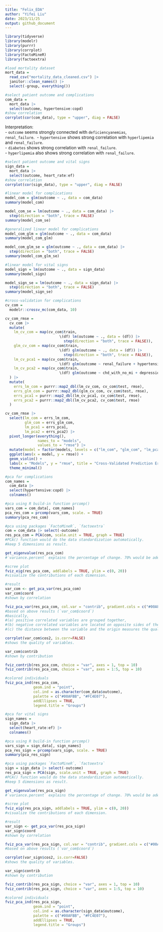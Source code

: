 ```yaml
---
title: "Felix_EDA"
author: "Yifei Liu"
date: 2023/11/25
output: github_document
---
```


```r
library(tidyverse)
library(modelr)
library(purrr)
library(corrplot)
library(FactoMineR)
library(factoextra)
```


```r
#load mortality dataset
mort_data =
  read_csv("mortality_data_cleaned.csv") |> 
  janitor::clean_names() |>
  select(-group, everything())
```


```r
#select patient outcome and complications
com_data =
  mort_data |>
  select(outcome, hypertensive:copd)
#show correlation
corrplot(cor(com_data), type = "upper", diag = FALSE)
```

Interpretation:\
 - `outcome` seems strongly connected with `deficiencyanemias`, `renal_failure`.\ 
 - `hypertensive` shows strong correlation with `hyperlipemia` and `renal_failure`.\
 - `diabetes` shows strong correlation with `renal_failure`.\
 - `hyperlipemia` also shows strong correlation with `renal_failure`.\

```r
#select patient outcome and vital signs
sign_data =
  mort_data |>
  select(outcome, heart_rate:ef)
#show correlation
corrplot(cor(sign_data), type = "upper", diag = FALSE)
```


```r
#linear model for complications
model_com = glm(outcome ~ ., data = com_data)
summary(model_com)

model_com_se = lm(outcome ~ ., data = com_data) |>
  step(direction = "both", trace = FALSE)
summary(model_com_se)
```


```r
#generalized linear model for complications
model_com_glm = glm(outcome ~ ., data = com_data)
summary(model_com_glm)

model_com_glm_se = glm(outcome ~ ., data = com_data) |>
  step(direction = "both", trace = FALSE)
summary(model_com_glm_se)
```


```r
#linear model for vital signs
model_sign = lm(outcome ~ ., data = sign_data)
summary(model_sign)

model_sign_se = lm(outcome ~ ., data = sign_data) |>
  step(direction = "both", trace = FALSE)
summary(model_sign_se)
```


```r
#cross-validation for complications
cv_com =
  modelr::crossv_mc(com_data, 10)

cv_com_rmse =
  cv_com |>
  mutate(
    lm_cv_com = map(cv_com$train, 
                         \(df) lm(outcome ~ ., data = (df)) |>
                           step(direction = "both", trace = FALSE)),
    glm_cv_com = map(cv_com$train, 
                         \(df) glm(outcome ~ ., data = (df)) |>
                           step(direction = "both", trace = FALSE)),
    lm_cv_pca1 = map(cv_com$train, 
                         \(df) glm(outcome ~ renal_failure + hypertensive + diabetes + hyperlipemia, data = (df))),
    lm_cv_pca2 = map(cv_com$train, 
                         \(df) glm(outcome ~ chd_with_no_mi + depression + copd + atrialfibrillation, data = (df)))
  ) |>
  mutate(
    errs_lm_com = purrr::map2_dbl(lm_cv_com, cv_com$test, rmse),
    errs_glm_com = purrr::map2_dbl(glm_cv_com, cv_com$test, rmse),
    errs_pca1 = purrr::map2_dbl(lm_cv_pca1, cv_com$test, rmse),
    errs_pca2 = purrr::map2_dbl(lm_cv_pca2, cv_com$test, rmse)
  )

cv_com_rmse |>
  select(lm_com = errs_lm_com,
         glm_com = errs_glm_com,
         lm_pca1 = errs_pca1,
         lm_pca2 = errs_pca2) |>
  pivot_longer(everything(), 
               names_to = "models",
               values_to = "rmse") |>
  mutate(model = factor(models, levels = c("lm_com", "glm_com", "lm_pca1", "lm_pca2"))) |>
  ggplot(aes(x = model, y = rmse)) +
  geom_violin() +
  labs(x = "Models", y = "rmse", title = "Cross-Validated Prediction Error") +
  theme_minimal()
```


```r
#pca for complications
com_names = 
  com_data |>
  select(hypertensive:copd) |>
  colnames()

#pca using R build-in function prcomp()
vars_com = com_data[, com_names]
pca_res_com = prcomp(vars_com, scale. = TRUE)
summary(pca_res_com)

#pca using packages `FactoMineR`, `factoextra`
com = com_data |> select(-outcome)
res_pca_com = PCA(com, scale.unit = TRUE, graph = TRUE)
#PCA() function would do the data standardization automatically.
#keep 5 dimensions as result.

get_eigenvalue(res_pca_com)
#`variance.percent` explains the percentage of change. 70% would be adequate.

#scree plot
fviz_eig(res_pca_com, addlabels = TRUE, ylim = c(0, 20))
#visualize the contributions of each dimension.

#result
var_com <- get_pca_var(res_pca_com) 
var_com$coord
#shown by correlation

fviz_pca_var(res_pca_com, col.var = "contrib", gradient.cols = c("#00AFBB", "#E7B800", "#FC4E07"))
#based on above results (`var_com$coord`)
#basically,
#(a) positive correlated variables are grouped together,
#(b) negative correlated variables are located on opposite sides of the origin,
#(c) the distance between the variable and the origin measures the quality of the variable. Variables that are far from the origin are well represented.

corrplot(var_com$cos2, is.corr=FALSE)
#shows the quality of variables.

var_com$contrib
#shown by contribution

fviz_contrib(res_pca_com, choice = "var", axes = 1, top = 10)
fviz_contrib(res_pca_com, choice = "var", axes = 1:5, top = 10)

#colored individuals
fviz_pca_ind(res_pca_com,
             geom.ind = "point",
             col.ind = as.character(com_data$outcome),
             palette = c("#00AFBB", "#FC4E07"),
             addEllipses = TRUE,
             legend.title = "Groups")
```


```r
#pca for vital signs
sign_names = 
  sign_data |>
  select(heart_rate:ef) |>
  colnames()

#pca using R build-in function prcomp()
vars_sign = sign_data[, sign_names]
pca_res_sign = prcomp(vars_sign, scale. = TRUE)
summary(pca_res_sign)

#pca using packages `FactoMineR`, `factoextra`
sign = sign_data |> select(-outcome)
res_pca_sign = PCA(sign, scale.unit = TRUE, graph = TRUE)
#PCA() function would do the data standardization automatically.
#keep 5 dimensions as result.

get_eigenvalue(res_pca_sign)
#`variance.percent` explains the percentage of change. 70% would be adequate.

#scree plot
fviz_eig(res_pca_sign, addlabels = TRUE, ylim = c(0, 20))
#visualize the contributions of each dimension.

#result
var_sign <- get_pca_var(res_pca_sign) 
var_sign$coord
#shown by correlation

fviz_pca_var(res_pca_sign, col.var = "contrib", gradient.cols = c("#00AFBB", "#E7B800", "#FC4E07"))
#based on above results (`var_com$coord`)

corrplot(var_sign$cos2, is.corr=FALSE)
#shows the quality of variables.

var_sign$contrib
#shown by contribution

fviz_contrib(res_pca_sign, choice = "var", axes = 1, top = 10)
fviz_contrib(res_pca_sign, choice = "var", axes = 1:5, top = 10)

#colored individuals
fviz_pca_ind(res_pca_sign,
             geom.ind = "point",
             col.ind = as.character(sign_data$outcome),
             palette = c("#00AFBB", "#FC4E07"),
             addEllipses = TRUE,
             legend.title = "Groups")
```


